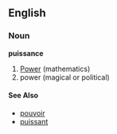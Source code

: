 ==English==
===Noun===
'''puissance'''
# [[Power]] (mathematics)
# power (magical or political)
====See Also====
* [[pouvoir]]
* [[puissant]]